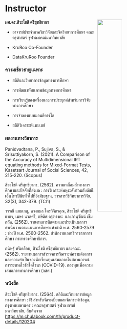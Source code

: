 # Instructor

![](images/image-422228049.png){style="float:right;padding: 0 0 0 10px;" width="40%"}

**ผศ.ดร.สิวะโชติ ศรีสุทธิยากร**

-   อาจารย์ประจำภาควิชาวิจัยและจิตวิทยาการศึกษา คณะครุศาสตร์ จุฬาลงกรณ์มหาวิทยาลัย

-   KruRoo Co-Founder

-   DataKruRoo Founder

### ความเชี่ยวชาญเฉพาะ

-   สถิติและวิทยาการข้อมูลทางการศึกษา

-   การพัฒนาทัศนภาพข้อมูลทางการศึกษา

-   การเรียนรู้ของเครื่องและการประยุกต์สำหรับการวิจัยทางการศึกษา

-   การจำลองแบบมอนติคาร์โล

-   สถิติวิเคราะห์แบบเบย์

### ผลงานทางวิชาการ

Panidvadtana, P., Sujiva, S., & Srisuttiyakorn, S. (2021). A Comparison of the Accuracy of Multidimensional IRT equating methods for Mixed-Format Tests, Kasetsart Journal of Social Sciences, 42, 215-220. (Scopus)

สิวะโชติ ศรีสุทธิยากร. (2562). ความเหลื่อมล้ำทางการศึกษาและปัจจัยที่ส่งผล : การวิเคราะห์พหุระดับร่วมกับดัชนีเอ็นโทรปีนัยทั่วไปที่อิงมัธยฐาน. วารสารวิธีวิทยาการวิจัย. 32(3), 342-379. (TCI1)

วรรณี แกมเกตุ, ดวงกมล ไตรวิจิตรคุณ, สิวะโชติ ศรีสุทธิยากร, เมษา นวลศรี, กษิดิศ ครุฑางคะ  และภานุวัฒน์ เข็มกลัด. (2562). รายงานการติดตามและประเมินผลการดำเนินงานตามแผนการศึกษาแห่งชาติ พ.ศ. 2560-2579 : ช่วงปี พ.ศ. 2560-2562. สำนักงานเลขาธิการสภาการศึกษา กระทรวงศึกษาธิการ.

กนิษฐ์ ศรีเคลือบ, สิวะโชติ ศรีสุทธิยากร และคณะ. (2562). รายงานผลการสำรวจการวิเคราะห์ความต้องการและความจำเป็นของนักเรียนทุนเสมอภาคในสถานการณ์การระบาดไวรัสโคโรนา (COVID-19). กองทุนเพื่อความเสมอภาคทางการศึกษา (กสศ.)

### หนังสือ

สิวะโชติ ศรีสุทธิยากร. (2564). สถิติและวิทยาการข้อมูลทางการศึกษา : R สำหรับจัดระเบียบและจัดกระทำข้อมูล. กรุงเทพมหานคร : คณะครุศาสตร์ จุฬาลงกรณ์มหาวิทยาลัย. สืบค้นจาก <https://m.chulabook.com/th/product-details/120204> 
